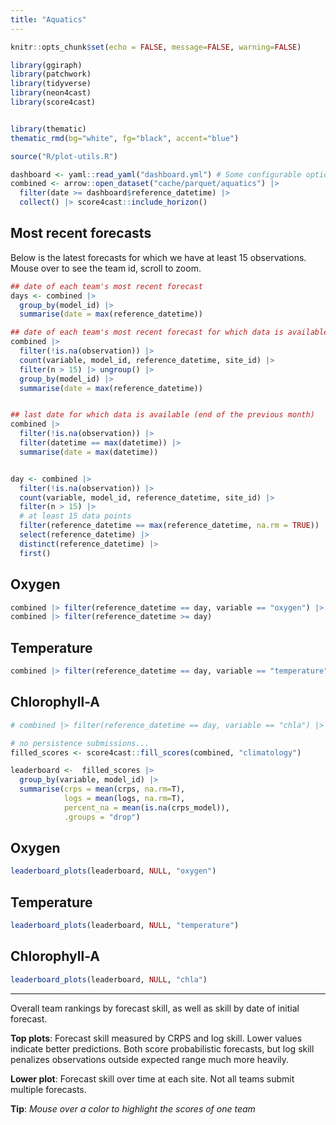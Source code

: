 ```yaml
---
title: "Aquatics"
---
```


```r
knitr::opts_chunk$set(echo = FALSE, message=FALSE, warning=FALSE)
```

```r
library(ggiraph)
library(patchwork)
library(tidyverse)
library(neon4cast)
library(score4cast)


library(thematic)
thematic_rmd(bg="white", fg="black", accent="blue")

source("R/plot-utils.R")


```

```r
dashboard <- yaml::read_yaml("dashboard.yml") # Some configurable options
combined <- arrow::open_dataset("cache/parquet/aquatics") |>
  filter(date >= dashboard$reference_datetime) |>
  collect() |> score4cast::include_horizon()

```

## Most recent forecasts

Below is the latest forecasts for which we have at least 15 observations. Mouse over to see the team id, scroll to zoom.

```r
## date of each team's most recent forecast
days <- combined |> 
  group_by(model_id) |> 
  summarise(date = max(reference_datetime))

## date of each team's most recent forecast for which data is available
combined |>
  filter(!is.na(observation)) |>
  count(variable, model_id, reference_datetime, site_id) |>
  filter(n > 15) |> ungroup() |>
  group_by(model_id) |>
  summarise(date = max(reference_datetime))


## last date for which data is available (end of the previous month)
combined |>
  filter(!is.na(observation)) |>
  filter(datetime == max(datetime)) |>
  summarise(date = max(datetime))


day <- combined |>
  filter(!is.na(observation)) |>
  count(variable, model_id, reference_datetime, site_id) |>
  filter(n > 15) |> 
  # at least 15 data points
  filter(reference_datetime == max(reference_datetime, na.rm = TRUE)) |> # must happen second
  select(reference_datetime) |> 
  distinct(reference_datetime) |>
  first()
```

::: panel-tabset
## Oxygen

```r
combined |> filter(reference_datetime == day, variable == "oxygen") |> forecast_plots()
combined |> filter(reference_datetime >= day)
```

## Temperature

```r
combined |> filter(reference_datetime == day, variable == "temperature") |> forecast_plots()
```

## Chlorophyll-A

```r
# combined |> filter(reference_datetime == day, variable == "chla") |> forecast_plots()
```
:::

```r
# no persistence submissions...
filled_scores <- score4cast::fill_scores(combined, "climatology")
```

```r
leaderboard <-  filled_scores |> 
  group_by(variable, model_id) |>
  summarise(crps = mean(crps, na.rm=T),
            logs = mean(logs, na.rm=T),
            percent_na = mean(is.na(crps_model)),
            .groups = "drop") 
```

<!-- Heading 1: navbar -->

::: panel-tabset
## Oxygen

```r
leaderboard_plots(leaderboard, NULL, "oxygen")
```

## Temperature

```r
leaderboard_plots(leaderboard, NULL, "temperature")
```

## Chlorophyll-A

```r
leaderboard_plots(leaderboard, NULL, "chla")
```
:::

------------------------------------------------------------------------

Overall team rankings by forecast skill, as well as skill by date of initial forecast.

**Top plots**: Forecast skill measured by CRPS and log skill. Lower values indicate better predictions. Both score probabilistic forecasts, but log skill penalizes observations outside expected range much more heavily.

**Lower plot**: Forecast skill over time at each site. Not all teams submit multiple forecasts.

**Tip**: *Mouse over a color to highlight the scores of one team*

